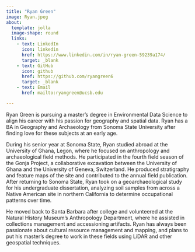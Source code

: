 ```yaml
---
title: "Ryan Green"
image: Ryan.jpeg
about:
  template: jolla
  image-shape: round
  links: 
    - text: LinkedIn
      icon: linkedin
      href: https://www.linkedin.com/in/ryan-green-59239a174/
      target: _blank
    - text: GitHub
      icon: github
      href: https://github.com/ryangreen6
      target: _blank
    - text: Email
      href: mailto:ryangreen@ucsb.edu

---
```


Ryan Green is pursuing a master's degree in Environmental Data Science to align his career with his passion for geography and spatial data. Ryan has a BA in Geography and Archaeology from Sonoma State University after finding love for these subjects at an early age.

During his senior year at Sonoma State, Ryan studied abroad at the University of Ghana, Legon, where he focused on anthropology and archaeological field methods. He participated in the fourth field season of the Gonja Project, a collaborative excavation between the University of Ghana and the University of Geneva, Switzerland. He produced stratigraphy and feature maps of the site and contributed to the annual field publication. After returning to Sonoma State, Ryan took on a geoarchaeological study for his undergraduate dissertation, analyzing soil samples from across a Native American site in northern California to determine occupational patterns over time.

He moved back to Santa Barbara after college and volunteered at the Natural History Museum's Anthropology Department, where he assisted in collections management and accessioning artifacts. Ryan has always been passionate about cultural resource management and mapping, and plans to put his master's degree to work in these fields using LiDAR and other geospatial techniques.